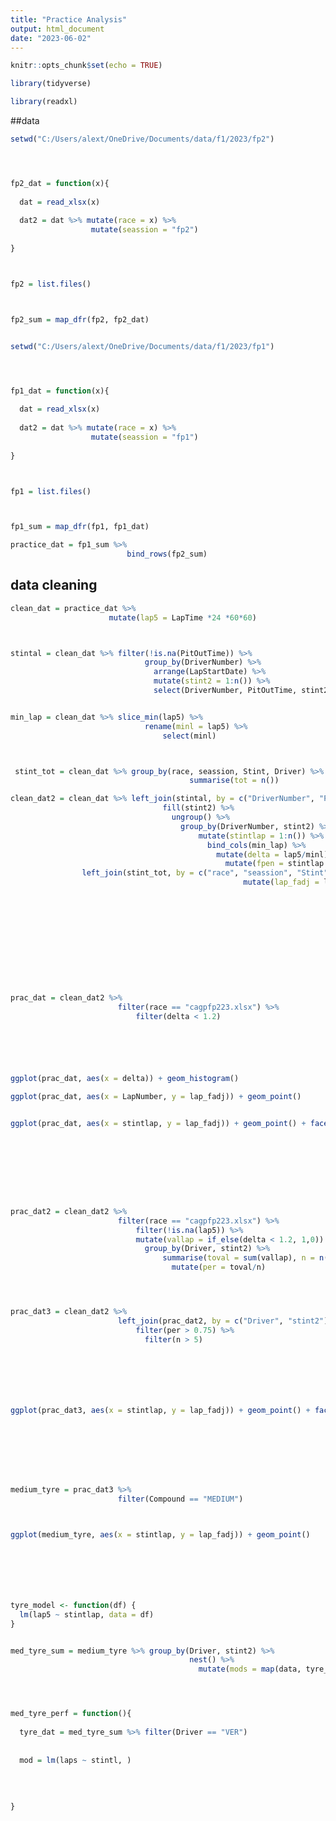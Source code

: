 ```yaml
---
title: "Practice Analysis"
output: html_document
date: "2023-06-02"
---
```


```r
knitr::opts_chunk$set(echo = TRUE)
```


```r


library(tidyverse)

library(readxl)


```

##data

```r

setwd("C:/Users/alext/OneDrive/Documents/data/f1/2023/fp2")




fp2_dat = function(x){
  
  dat = read_xlsx(x)
  
  dat2 = dat %>% mutate(race = x) %>%
                  mutate(seassion = "fp2")
  
}



fp2 = list.files()



fp2_sum = map_dfr(fp2, fp2_dat)


setwd("C:/Users/alext/OneDrive/Documents/data/f1/2023/fp1")




fp1_dat = function(x){
  
  dat = read_xlsx(x)
  
  dat2 = dat %>% mutate(race = x) %>%
                  mutate(seassion = "fp1")
  
}



fp1 = list.files()



fp1_sum = map_dfr(fp1, fp1_dat)

practice_dat = fp1_sum %>% 
                          bind_rows(fp2_sum)

```


## data cleaning

```r



clean_dat = practice_dat %>%
                      mutate(lap5 = LapTime *24 *60*60) 



stintal = clean_dat %>% filter(!is.na(PitOutTime)) %>%
                              group_by(DriverNumber) %>%
                                arrange(LapStartDate) %>%
                                mutate(stint2 = 1:n()) %>%
                                select(DriverNumber, PitOutTime, stint2)


min_lap = clean_dat %>% slice_min(lap5) %>%
                              rename(minl = lap5) %>%
                                  select(minl)



 stint_tot = clean_dat %>% group_by(race, seassion, Stint, Driver) %>%
                                        summarise(tot = n())

clean_dat2 = clean_dat %>% left_join(stintal, by = c("DriverNumber", "PitOutTime")) %>%
                                  fill(stint2) %>%
                                    ungroup() %>%
                                      group_by(DriverNumber, stint2) %>%
                                          mutate(stintlap = 1:n()) %>%
                                            bind_cols(min_lap) %>%
                                              mutate(delta = lap5/minl) %>%
                                                mutate(fpen = stintlap *0.06) %>%
                left_join(stint_tot, by = c("race", "seassion", "Stint", "Driver")) %>%
                                                    mutate(lap_fadj = lap5 - ((tot-stintlap)*fpen))
                                                  
                      











```



```r

prac_dat = clean_dat2 %>%
                        filter(race == "cagpfp223.xlsx") %>%
                            filter(delta < 1.2)
 





ggplot(prac_dat, aes(x = delta)) + geom_histogram()

ggplot(prac_dat, aes(x = LapNumber, y = lap_fadj)) + geom_point()



```



```r


ggplot(prac_dat, aes(x = stintlap, y = lap_fadj)) + geom_point() + facet_wrap(~Compound)










```



```r


prac_dat2 = clean_dat2 %>%
                        filter(race == "cagpfp223.xlsx") %>%
                            filter(!is.na(lap5)) %>%
                            mutate(vallap = if_else(delta < 1.2, 1,0))  %>%
                              group_by(Driver, stint2) %>%
                                  summarise(toval = sum(vallap), n = n()) %>%
                                    mutate(per = toval/n)




prac_dat3 = clean_dat2 %>% 
                        left_join(prac_dat2, by = c("Driver", "stint2")) %>%
                            filter(per > 0.75) %>%
                              filter(n > 5)
 






ggplot(prac_dat3, aes(x = stintlap, y = lap_fadj)) + geom_point() + facet_wrap(~Compound)









```



```r




medium_tyre = prac_dat3 %>%
                        filter(Compound == "MEDIUM")



ggplot(medium_tyre, aes(x = stintlap, y = lap_fadj)) + geom_point() 








```




```r




tyre_model <- function(df) {
  lm(lap5 ~ stintlap, data = df)
}


med_tyre_sum = medium_tyre %>% group_by(Driver, stint2) %>%
                                        nest() %>%
                                          mutate(mods = map(data, tyre_model))    





```





```r


med_tyre_perf = function(){
  
  tyre_dat = med_tyre_sum %>% filter(Driver == "VER")
  
  
  mod = lm(laps ~ stintl, )
  
  
  
  
}








`````
